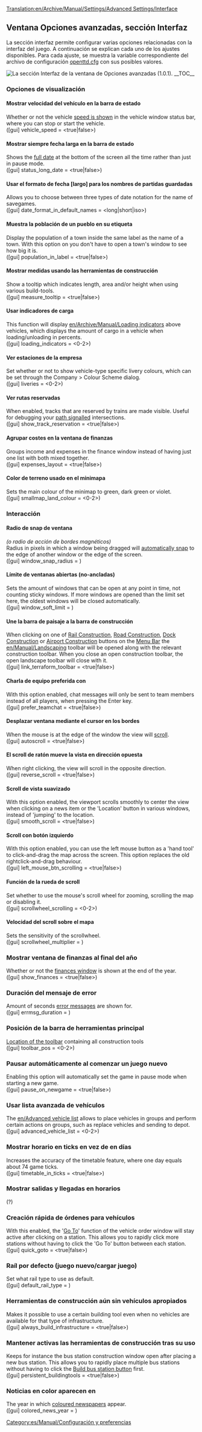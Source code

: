 [[Translation:en/Archive/Manual/Settings/Advanced Settings/Interface]]
{{es/Traducción|en/Archive/Manual/Settings/Advanced Settings/Interface|15}}
{{es/Aviso|La información de esta página se aplica a la versión 0.7.0 y siguientes. Para cambiar la configuración de versiones anteriores (0.6.3 y anteriores) consulte [[es/Archive/Manual/Settings/Configurar parches#interfaz|Configurar parches]].}}
{{es/Archive/Manual/Settings/Opciones avanzadas}}

==Ventana Opciones avanzadas, sección Interfaz==
La sección interfaz permite configurar varias opciones relacionadas con la interfaz del juego. A continuación se explican cada uno de los ajustes disponibles. Para cada ajuste, se muestra la variable correspondiente del archivo de configuración [[es/Archive/Manual/Settings/Openttd.cfg|openttd.cfg]] con sus posibles valores.

[[File:es/Advset interface 1.0.1.png|frame|right|La sección Interfaz de la ventana de Opciones avanzadas (1.0.1).]]
__TOC__

===Opciones de visualización===

====Mostrar velocidad del vehículo en la barra de estado====
Whether or not the vehicle [[en/Archive/Manual/Settings/Show vehicle speed|speed is shown]] in the vehicle window status bar, where you can stop or start the vehicle.
<br />([gui] vehicle_speed = <true|false>)

====Mostrar siempre fecha larga en la barra de estado====
Shows the [[en/Archive/Manual/Settings/Long date in status bar|full date]] at the bottom of the screen all the time rather than just in pause mode.
<br />([gui] status_long_date = <true|false>)

====Usar el formato de fecha [largo] para los nombres de partidas guardadas====
Allows you to choose between three types of date notation for the name of savegames. 
<br />([gui] date_format_in_default_names = <long|short|iso>)

====Muestra la población de un pueblo en su etiqueta====
Display the population of a town inside the same label as the name of a town. With this option on you don't have to open a town's window to see how big it is.
<br />([gui] population_in_label = <true|false>)

====Mostrar medidas usando las herramientas de construcción====
Show a tooltip which indicates length, area and/or height when using various build-tools.
<br />([gui] measure_tooltip = <true|false>)

====Usar indicadores de carga====
This function will display [[en/Archive/Manual/Loading indicators]] above vehicles, which displays the amount of cargo in a vehicle when loading/unloading in percents.
<br />([gui] loading_indicators = <0-2>)

====Ver estaciones de la empresa====
Set whether or not to show vehicle-type specific livery colours, which can be set through the Company > Colour Scheme dialog.
<br />([gui] liveries = <0-2>)

====Ver rutas reservadas====
When enabled, tracks that are reserved by trains are made visible. Useful for debugging your [[en/Manual/Signals#path-signals|path signalled]] intersections.
<br />([gui] show_track_reservation = <true|false>)

====Agrupar costes en la ventana de finanzas====
Groups income and expenses in the finance window instead of having just one list with both mixed together.
<br />([gui] expenses_layout = <true|false>)

====Color de terreno usado en el minimapa====
Sets the main colour of the minimap to green, dark green or violet.
<br />([gui] smallmap_land_colour = <0-2>)

===Interacción===
====Radio de snap de ventana====
''(o radio de acción de bordes magnéticos)''<br/>
Radius in pixels in which a window being dragged will [[en/Archive/Manual/Settings/Window snap radius|automatically snap]] to the edge of another window or the edge of the screen.
<br />([gui] window_snap_radius = <num_val>)

====Límite de ventanas abiertas (no-ancladas)====
Sets the amount of windows that can be open at any point in time, not counting sticky windows. If more windows are opened than the limit set here, the oldest windows will be closed automatically.
<br />([gui] window_soft_limit = <num_val>)

====Une la barra de paisaje a la barra de construcción====
When clicking on one of [[en/Manual/Railway construction|Rail Construction]], [[en/Manual/Roadway construction|Road Construction]], [[en/Manual/Waterway construction|Dock Construction]] or [[en/Manual/Airport construction|Airport Construction]] buttons on the [[en/Manual/Game interface|Menu Bar]] the [[en/Manual/Landscaping]] toolbar will be opened along with the relevant construction toolbar. When you close an open construction toolbar, the open landscape toolbar will close with it.
<br />([gui] link_terraform_toolbar = <true|false>)

====Charla de equipo preferida con <ENTER>====
With this option enabled, chat messages will only be sent to team members instead of all players, when pressing the Enter key.
<br />([gui] prefer_teamchat = <true|false>)

====Desplazar ventana mediante el cursor en los bordes====
When the mouse is at the edge of the window the view will [[en/Archive/Manual/Settings/Autoscroll|scroll]].
<br />([gui] autoscroll = <true|false>)

====El scroll de ratón mueve la vista en dirección opuesta====
When right clicking, the view will scroll in the opposite direction.
<br />([gui] reverse_scroll = <true|false>)

====Scroll de vista suavizado====
With this option enabled, the viewport scrolls smoothly to center the view when clicking on a news item or the 'Location' button in various windows, instead of 'jumping' to the location.
<br />([gui] smooth_scroll = <true|false>)

====Scroll con botón izquierdo====
With this option enabled, you can use the left mouse button as a 'hand tool' to click-and-drag the map across the screen. This option replaces the old rightclick-and-drag behaviour.
<br />([gui] left_mouse_btn_scrolling = <true|false>)

====Función de la rueda de scroll====
Set whether to use the mouse's scroll wheel for zooming, scrolling the map or disabling it.
<br />([gui] scrollwheel_scrolling = <0-2>)

====Velocidad del scroll sobre el mapa====
Sets the sensitivity of the scrollwheel.
<br />([gui] scrollwheel_multiplier = <num_val>)


===Mostrar ventana de finanzas al final del año===
Whether or not the [[en/Archive/Manual/Settings/Show finances at end of year|finances window]] is shown at the end of the year.
<br />([gui] show_finances = <true|false>)

===Duración del mensaje de error===
Amount of seconds [[en/Archive/Manual/Settings/Error message duration|error messages]] are shown for.
<br />([gui] errmsg_duration = <num_val>)

===Posición de la barra de herramientas principal===
[[en/Archive/Manual/Settings/Toolbar position|Location of the toolbar]] containing all construction tools
<br />([gui] toolbar_pos = <0-2>)

===Pausar automáticamente al comenzar un juego nuevo===
Enabling this option will automatically set the game in pause mode when starting a new game.
<br />([gui] pause_on_newgame = <true|false>)

===Usar lista avanzada de vehículos===
The [[en/Advanced vehicle list]] allows to place vehicles in groups and perform certain actions on groups, such as replace vehicles and sending to depot.
<br />([gui] advanced_vehicle_list = <0-2>)

===Mostrar horario en ticks en vez de en días===
Increases the accuracy of the timetable feature, where one day equals about 74 game ticks.
<br />([gui] timetable_in_ticks = <true|false>)

===Mostrar salidas y llegadas en horarios===

(?)

===Creación rápida de órdenes para vehículos===
With this enabled, the '[[en/Manual/Orders#go-to|Go To]]' function of the vehicle order window will stay active after clicking on a station. This allows you to rapidly click more stations without having to click the 'Go To' button between each station.
<br />([gui] quick_goto = <true|false>)

===Raíl por defecto (juego nuevo/cargar juego)===
Set what rail type to use as default.
<br />([gui] default_rail_type = <num_val>)

===Herramientas de construcción aún sin vehículos apropiados===
Makes it possible to use a certain building tool even when no vehicles are available for that type of infrastructure.
<br />([gui] always_build_infrastructure = <true|false>)

===Mantener activas las herramientas de construcción tras su uso===
Keeps for instance the bus station construction window open after placing a new bus station. This allows you to rapidly place multiple bus stations without having to click the [[en/Manual/Roadway construction#roadway-construction-toolbar|Build bus station button]] first.
<br />([gui] persistent_buildingtools = <true|false>)

===Noticias en color aparecen en===
The year in which [[en/Archive/Manual/Settings/Coloured newspaper|coloured newspapers]] appear.
<br />([gui] colored_news_year = <year>)

[[Category:es/Manual/Configuración y preferencias]]